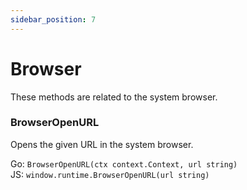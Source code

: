 ```yaml
---
sidebar_position: 7
---
```


# Browser

These methods are related to the system browser.

### BrowserOpenURL

Opens the given URL in the system browser.

Go: `BrowserOpenURL(ctx context.Context, url string)`<br/>
JS: `window.runtime.BrowserOpenURL(url string)`
